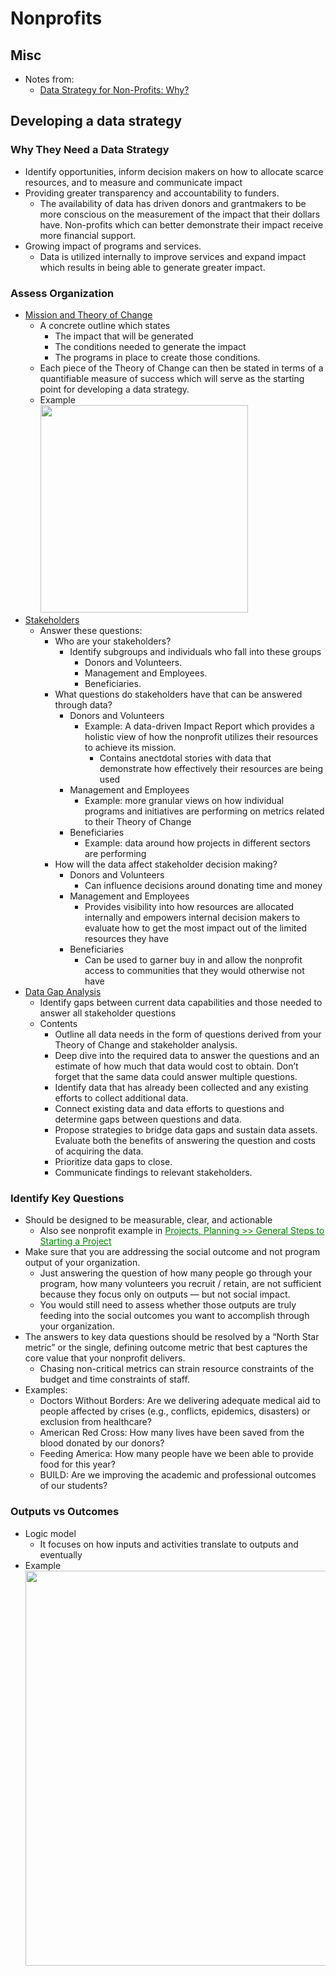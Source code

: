 # Nonprofits  {#sec-nonprof .unnumbered}

## Misc {#sec-nonprof-misc .unnumbered}

-   Notes from:
    -   [Data Strategy for Non-Profits: Why?](https://blog.deltanalytics.org/data-strategy-for-non-profits-why-4f93d7abacf2)

## Developing a data strategy  {#sec-nonprof-devdatstrat .unnumbered}

### Why They Need a Data Strategy  {#sec-nonprof-devdatstrat-wtmads .unnumbered}

-   Identify opportunities, inform decision makers on how to allocate scarce resources, and to measure and communicate impact
-   Providing greater transparency and accountability to funders.
    -   The availability of data has driven donors and grantmakers to be more conscious on the measurement of the impact that their dollars have. Non-profits which can better demonstrate their impact receive more financial support.
-   Growing impact of programs and services.
    -   Data is utilized internally to improve services and expand impact which results in being able to generate greater impact.

### Assess Organization  {#sec-nonprof-devdatstrat-assorg .unnumbered}

-   [Mission and Theory of Change]{.underline}
    -   A concrete outline which states
        -   The impact that will be generated
        -   The conditions needed to generate the impact
        -   The programs in place to create those conditions.
    -   Each piece of the Theory of Change can then be stated in terms of a quantifiable measure of success which will serve as the starting point for developing a data strategy.
    -   Example\
        ![](./_resources/Nonprofits.resources/1-Ap92XjwEYV-kuAou_2nicg.png){width="332"}
-   [Stakeholders]{.underline}
    -   Answer these questions:
        -   Who are your stakeholders?
            -   Identify subgroups and individuals who fall into these groups
                -   Donors and Volunteers.
                -   Management and Employees.
                -   Beneficiaries.
        -   What questions do stakeholders have that can be answered through data?
            -   Donors and Volunteers
                -   Example: A data-driven Impact Report which provides a holistic view of how the nonprofit utilizes their resources to achieve its mission.
                    -   Contains anectdotal stories with data that demonstrate how effectively their resources are being used
            -   Management and Employees
                -   Example: more granular views on how individual programs and initiatives are performing on metrics related to their Theory of Change
            -   Beneficiaries
                -   Example: data around how projects in different sectors are performing
        -   How will the data affect stakeholder decision making?
            -   Donors and Volunteers
                -   Can influence decisions around donating time and money
            -   Management and Employees
                -   Provides visibility into how resources are allocated internally and empowers internal decision makers to evaluate how to get the most impact out of the limited resources they have
            -   Beneficiaries
                -   Can be used to garner buy in and allow the nonprofit access to communities that they would otherwise not have
-   [Data Gap Analysis]{.underline}
    -   Identify gaps between current data capabilities and those needed to answer all stakeholder questions
    -   Contents
        -   Outline all data needs in the form of questions derived from your Theory of Change and stakeholder analysis.
        -   Deep dive into the required data to answer the questions and an estimate of how much that data would cost to obtain. Don't forget that the same data could answer multiple questions.
        -   Identify data that has already been collected and any existing efforts to collect additional data.
        -   Connect existing data and data efforts to questions and determine gaps between questions and data.
        -   Propose strategies to bridge data gaps and sustain data assets. Evaluate both the benefits of answering the question and costs of acquiring the data.
        -   Prioritize data gaps to close.
        -   Communicate findings to relevant stakeholders.

### Identify Key Questions  {#sec-nonprof-devdatstrat-idkeyquest .unnumbered}

-   Should be designed to be measurable, clear, and actionable 
    -   Also see nonprofit example in [Projects, Planning \>\> General Steps to Starting a Project](https://ercbk.github.io/Data-Science-Notebook/qmd/project-planning.html#sec-proj-plan-gensteps){style="color: green"}
-   Make sure that you are addressing the social outcome and not program output of your organization.
    -   Just answering the question of how many people go through your program, how many volunteers you recruit / retain, are not sufficient because they focus only on outputs --- but not social impact.
    -   You would still need to assess whether those outputs are truly feeding into the social outcomes you want to accomplish through your organization.
-   The answers to key data questions should be resolved by a "North Star metric" or the single, defining outcome metric that best captures the core value that your nonprofit delivers.
    -   Chasing non-critical metrics can strain resource constraints of the budget and time constraints of staff.
-   Examples:
    -   Doctors Without Borders: Are we delivering adequate medical aid to people affected by crises (e.g., conflicts, epidemics, disasters) or exclusion from healthcare?
    -   American Red Cross: How many lives have been saved from the blood donated by our donors?
    -   Feeding America: How many people have we been able to provide food for this year?
    -   BUILD: Are we improving the academic and professional outcomes of our students?

### Outputs vs Outcomes  {#sec-nonprof-devdatstrat-outvout .unnumbered}

-   Logic model
    -   It focuses on how inputs and activities translate to outputs and eventually
-   Example  
    ![](./_resources/Nonprofits.resources/1-1Zj8iZRg_8ClIH2ocpXZqQ.png){width="632"}

